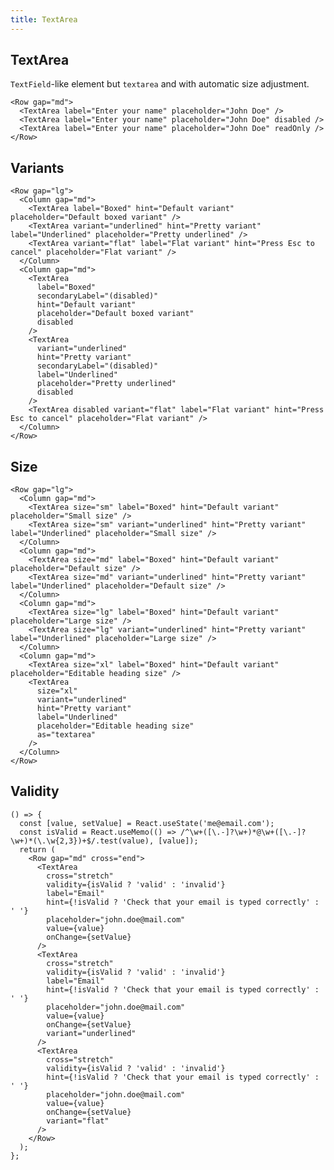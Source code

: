 ```yaml
---
title: TextArea
---
```


## TextArea

`TextField`-like element but `textarea` and with automatic size adjustment.

```tsx preview
<Row gap="md">
  <TextArea label="Enter your name" placeholder="John Doe" />
  <TextArea label="Enter your name" placeholder="John Doe" disabled />
  <TextArea label="Enter your name" placeholder="John Doe" readOnly />
</Row>
```

## Variants

```tsx preview
<Row gap="lg">
  <Column gap="md">
    <TextArea label="Boxed" hint="Default variant" placeholder="Default boxed variant" />
    <TextArea variant="underlined" hint="Pretty variant" label="Underlined" placeholder="Pretty underlined" />
    <TextArea variant="flat" label="Flat variant" hint="Press Esc to cancel" placeholder="Flat variant" />
  </Column>
  <Column gap="md">
    <TextArea
      label="Boxed"
      secondaryLabel="(disabled)"
      hint="Default variant"
      placeholder="Default boxed variant"
      disabled
    />
    <TextArea
      variant="underlined"
      hint="Pretty variant"
      secondaryLabel="(disabled)"
      label="Underlined"
      placeholder="Pretty underlined"
      disabled
    />
    <TextArea disabled variant="flat" label="Flat variant" hint="Press Esc to cancel" placeholder="Flat variant" />
  </Column>
</Row>
```

## Size

```tsx preview
<Row gap="lg">
  <Column gap="md">
    <TextArea size="sm" label="Boxed" hint="Default variant" placeholder="Small size" />
    <TextArea size="sm" variant="underlined" hint="Pretty variant" label="Underlined" placeholder="Small size" />
  </Column>
  <Column gap="md">
    <TextArea size="md" label="Boxed" hint="Default variant" placeholder="Default size" />
    <TextArea size="md" variant="underlined" hint="Pretty variant" label="Underlined" placeholder="Default size" />
  </Column>
  <Column gap="md">
    <TextArea size="lg" label="Boxed" hint="Default variant" placeholder="Large size" />
    <TextArea size="lg" variant="underlined" hint="Pretty variant" label="Underlined" placeholder="Large size" />
  </Column>
  <Column gap="md">
    <TextArea size="xl" label="Boxed" hint="Default variant" placeholder="Editable heading size" />
    <TextArea
      size="xl"
      variant="underlined"
      hint="Pretty variant"
      label="Underlined"
      placeholder="Editable heading size"
      as="textarea"
    />
  </Column>
</Row>
```

## Validity

```tsx preview
() => {
  const [value, setValue] = React.useState('me@email.com');
  const isValid = React.useMemo(() => /^\w+([\.-]?\w+)*@\w+([\.-]?\w+)*(\.\w{2,3})+$/.test(value), [value]);
  return (
    <Row gap="md" cross="end">
      <TextArea
        cross="stretch"
        validity={isValid ? 'valid' : 'invalid'}
        label="Email"
        hint={!isValid ? 'Check that your email is typed correctly' : ' '}
        placeholder="john.doe@mail.com"
        value={value}
        onChange={setValue}
      />
      <TextArea
        cross="stretch"
        validity={isValid ? 'valid' : 'invalid'}
        label="Email"
        hint={!isValid ? 'Check that your email is typed correctly' : ' '}
        placeholder="john.doe@mail.com"
        value={value}
        onChange={setValue}
        variant="underlined"
      />
      <TextArea
        cross="stretch"
        validity={isValid ? 'valid' : 'invalid'}
        hint={!isValid ? 'Check that your email is typed correctly' : ' '}
        placeholder="john.doe@mail.com"
        value={value}
        onChange={setValue}
        variant="flat"
      />
    </Row>
  );
};
```
